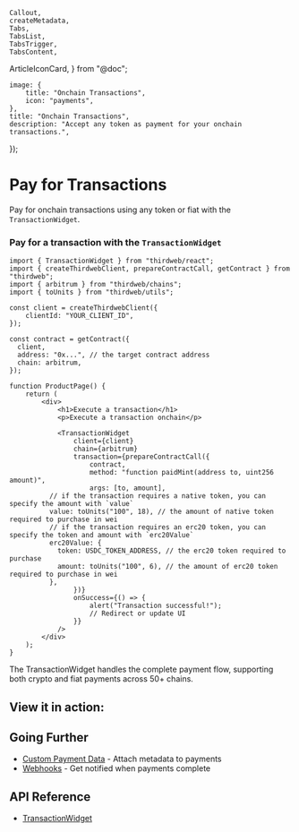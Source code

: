 	Callout,
	createMetadata,
	Tabs,
	TabsList,
	TabsTrigger,
	TabsContent,
  ArticleIconCard,
} from "@doc";

	image: {
		title: "Onchain Transactions",
		icon: "payments",
	},
	title: "Onchain Transactions",
	description: "Accept any token as payment for your onchain transactions.",
});

# Pay for Transactions

Pay for onchain transactions using any token or fiat with the `TransactionWidget`.


### Pay for a transaction with the `TransactionWidget`

```tsx
import { TransactionWidget } from "thirdweb/react";
import { createThirdwebClient, prepareContractCall, getContract } from "thirdweb";
import { arbitrum } from "thirdweb/chains";
import { toUnits } from "thirdweb/utils";

const client = createThirdwebClient({
	clientId: "YOUR_CLIENT_ID",
});

const contract = getContract({
  client,
  address: "0x...", // the target contract address
  chain: arbitrum,
});

function ProductPage() {
	return (
		<div>
			<h1>Execute a transaction</h1>
			<p>Execute a transaction onchain</p>

			<TransactionWidget
				client={client}
				chain={arbitrum}
				transaction={prepareContractCall({
					contract,
					method: "function paidMint(address to, uint256 amount)",
					args: [to, amount],
          // if the transaction requires a native token, you can specify the amount with `value`
          value: toUnits("100", 18), // the amount of native token required to purchase in wei
          // if the transaction requires an erc20 token, you can specify the token and amount with `erc20Value`
          erc20Value: {
            token: USDC_TOKEN_ADDRESS, // the erc20 token required to purchase
            amount: toUnits("100", 6), // the amount of erc20 token required to purchase in wei
          },
				})}
				onSuccess={() => {
					alert("Transaction successful!");
					// Redirect or update UI
				}}
			/>
		</div>
	);
}
```

The TransactionWidget handles the complete payment flow, supporting both crypto and fiat payments across 50+ chains.


## View it in action:

<ArticleIconCard
  title="Pay for Transactions Live Demo"
  description="Pay for a transaction using the TransactionWidget"
  icon={ReactIcon}
  href="https://playground.thirdweb.com/connect/pay/transactions"
/>

## Going Further

- [Custom Payment Data](/payments/custom-data) - Attach metadata to payments
- [Webhooks](/payments/webhooks) - Get notified when payments complete

## API Reference

- [TransactionWidget](/references/typescript/v5/transactionwidget)
